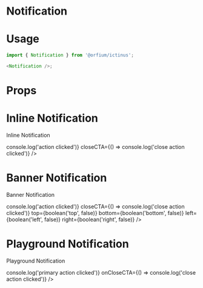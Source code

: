 
<Meta title="Design System/Notification" component={Notification} />

# Notification

# Usage

```js
import { Notification } from '@orfium/ictinus';

<Notification />;
```

# Props

<Props of={Notification} />

# Inline Notification

Inline Notification

<Preview>
  <Story name="Inline Notifiction" parameters={{ decorators: [withKnobs] }}>
    <PresentComponent name="" width={1024}>
      <Notification
        withFilling={boolean('withFilling', false)}
        withIcon={boolean('icon', true)}
        message={text('info', 'This is the info')}
        type={select('type', ['success', 'error', 'info', 'alert'], 'success')}
        variant="inline"
        primaryCTALabel={text('primaryCTALabel', 'Action')}
        primaryCTA={() => console.log('action clicked')}
        closeCTA={() => console.log('close action clicked')}
      />
    </PresentComponent>
  </Story>
</Preview>

# Banner Notification

Banner Notification

<Preview>
  <Story name="Banner Notifiction" parameters={{ decorators: [withKnobs] }}>
    <PresentComponent name="" width={600}>
      <Notification
        withFilling={boolean('withFilling', false)}
        withIcon={boolean('icon', true)}
        title={text('title', 'This is the heading:')}
        message={text('info', 'This is the info')}
        type={select('type', ['success', 'error', 'info', 'alert'], 'success')}
        variant="banner"
        primaryCTALabel={text('primaryCTALabel', 'Action')}
        primaryCTA={() => console.log('action clicked')}
        closeCTA={() => console.log('close action clicked')}
        top={boolean('top', false)}
        bottom={boolean('bottom', false)}
        left={boolean('left', false)}
        right={boolean('right', false)}
      />
    </PresentComponent>
  </Story>
</Preview>

# Playground Notification

Playground Notification

<Preview>
  <Story name="Playground Notifiction" parameters={{ decorators: [withKnobs] }}>
    <PresentComponent name="" width={600}>
      <Notification
        withFilling={boolean('withFilling', false)}
        withIcon={boolean('icon', true)}
        title={text('title', 'This is the heading:')}
        message={text('info', 'This is the info')}
        type={select('type', ['success', 'error', 'info', 'alert'], 'success')}
        variant={select('variant', ['inline', 'banner', 'modal', 'toast'], 'inline')}
        primaryCTALabel={text('primaryCTALabel', 'Action')}
        primaryCTA={() => console.log('primary action clicked')}
        onCloseCTA={() => console.log('close action clicked')}
      />
    </PresentComponent>
  </Story>
</Preview>
